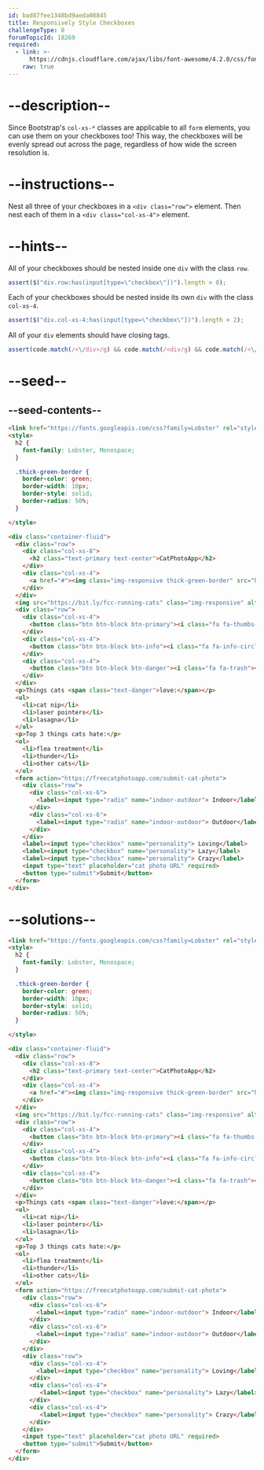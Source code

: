 ```yaml
---
id: bad87fee1348bd9aeda08845
title: Responsively Style Checkboxes
challengeType: 0
forumTopicId: 18269
required:
  - link: >-
      https://cdnjs.cloudflare.com/ajax/libs/font-awesome/4.2.0/css/font-awesome.css
    raw: true
---
```


# --description--

Since Bootstrap's `col-xs-*` classes are applicable to all `form` elements, you can use them on your checkboxes too! This way, the checkboxes will be evenly spread out across the page, regardless of how wide the screen resolution is.

# --instructions--

Nest all three of your checkboxes in a `<div class="row">` element. Then nest each of them in a `<div class="col-xs-4">` element.

# --hints--

All of your checkboxes should be nested inside one `div` with the class `row`.

```js
assert($("div.row:has(input[type=\"checkbox\"])").length > 0);
```

Each of your checkboxes should be nested inside its own `div` with the class `col-xs-4`.

```js
assert($("div.col-xs-4:has(input[type=\"checkbox\"])").length > 2);
```

All of your `div` elements should have closing tags.

```js
assert(code.match(/<\/div>/g) && code.match(/<div/g) && code.match(/<\/div>/g).length === code.match(/<div/g).length);
```

# --seed--

## --seed-contents--

```html
<link href="https://fonts.googleapis.com/css?family=Lobster" rel="stylesheet" type="text/css">
<style>
  h2 {
    font-family: Lobster, Monospace;
  }

  .thick-green-border {
    border-color: green;
    border-width: 10px;
    border-style: solid;
    border-radius: 50%;
  }

</style>

<div class="container-fluid">
  <div class="row">
    <div class="col-xs-8">
      <h2 class="text-primary text-center">CatPhotoApp</h2>
    </div>
    <div class="col-xs-4">
      <a href="#"><img class="img-responsive thick-green-border" src="https://bit.ly/fcc-relaxing-cat" alt="A cute orange cat lying on its back."></a>
    </div>
  </div>
  <img src="https://bit.ly/fcc-running-cats" class="img-responsive" alt="Three kittens running towards the camera.">
  <div class="row">
    <div class="col-xs-4">
      <button class="btn btn-block btn-primary"><i class="fa fa-thumbs-up"></i> Like</button>
    </div>
    <div class="col-xs-4">
      <button class="btn btn-block btn-info"><i class="fa fa-info-circle"></i> Info</button>
    </div>
    <div class="col-xs-4">
      <button class="btn btn-block btn-danger"><i class="fa fa-trash"></i> Delete</button>
    </div>
  </div>
  <p>Things cats <span class="text-danger">love:</span></p>
  <ul>
    <li>cat nip</li>
    <li>laser pointers</li>
    <li>lasagna</li>
  </ul>
  <p>Top 3 things cats hate:</p>
  <ol>
    <li>flea treatment</li>
    <li>thunder</li>
    <li>other cats</li>
  </ol>
  <form action="https://freecatphotoapp.com/submit-cat-photo">
    <div class="row">
      <div class="col-xs-6">
        <label><input type="radio" name="indoor-outdoor"> Indoor</label>
      </div>
      <div class="col-xs-6">
        <label><input type="radio" name="indoor-outdoor"> Outdoor</label>
      </div>
    </div>
    <label><input type="checkbox" name="personality"> Loving</label>
    <label><input type="checkbox" name="personality"> Lazy</label>
    <label><input type="checkbox" name="personality"> Crazy</label>
    <input type="text" placeholder="cat photo URL" required>
    <button type="submit">Submit</button>
  </form>
</div>
```

# --solutions--

```html
<link href="https://fonts.googleapis.com/css?family=Lobster" rel="stylesheet" type="text/css">
<style>
  h2 {
    font-family: Lobster, Monospace;
  }

  .thick-green-border {
    border-color: green;
    border-width: 10px;
    border-style: solid;
    border-radius: 50%;
  }

</style>

<div class="container-fluid">
  <div class="row">
    <div class="col-xs-8">
      <h2 class="text-primary text-center">CatPhotoApp</h2>
    </div>
    <div class="col-xs-4">
      <a href="#"><img class="img-responsive thick-green-border" src="https://bit.ly/fcc-relaxing-cat" alt="A cute orange cat lying on its back."></a>
    </div>
  </div>
  <img src="https://bit.ly/fcc-running-cats" class="img-responsive" alt="Three kittens running towards the camera.">
  <div class="row">
    <div class="col-xs-4">
      <button class="btn btn-block btn-primary"><i class="fa fa-thumbs-up"></i> Like</button>
    </div>
    <div class="col-xs-4">
      <button class="btn btn-block btn-info"><i class="fa fa-info-circle"></i> Info</button>
    </div>
    <div class="col-xs-4">
      <button class="btn btn-block btn-danger"><i class="fa fa-trash"></i> Delete</button>
    </div>
  </div>
  <p>Things cats <span class="text-danger">love:</span></p>
  <ul>
    <li>cat nip</li>
    <li>laser pointers</li>
    <li>lasagna</li>
  </ul>
  <p>Top 3 things cats hate:</p>
  <ol>
    <li>flea treatment</li>
    <li>thunder</li>
    <li>other cats</li>
  </ol>
  <form action="https://freecatphotoapp.com/submit-cat-photo">
    <div class="row">
      <div class="col-xs-6">
        <label><input type="radio" name="indoor-outdoor"> Indoor</label>
      </div>
      <div class="col-xs-6">
        <label><input type="radio" name="indoor-outdoor"> Outdoor</label>
      </div>
    </div>
    <div class="row">
      <div class="col-xs-4">
        <label><input type="checkbox" name="personality"> Loving</label>   
      </div>
      <div class="col-xs-4">
         <label><input type="checkbox" name="personality"> Lazy</label>
      </div>
      <div class="col-xs-4">
         <label><input type="checkbox" name="personality"> Crazy</label>
      </div>
    </div>
    <input type="text" placeholder="cat photo URL" required>
    <button type="submit">Submit</button>
  </form>
</div>
```
